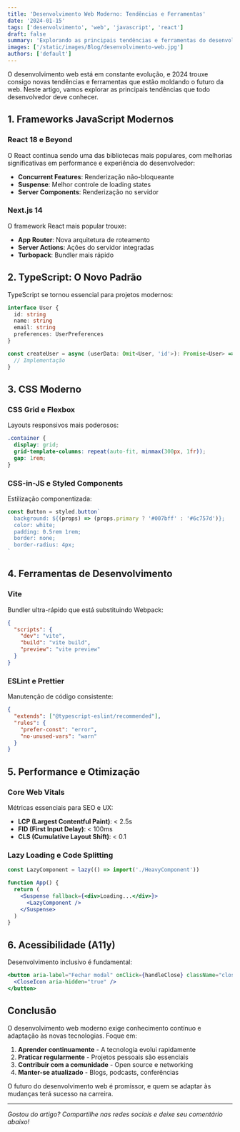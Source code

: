 ```yaml
---
title: 'Desenvolvimento Web Moderno: Tendências e Ferramentas'
date: '2024-01-15'
tags: ['desenvolvimento', 'web', 'javascript', 'react']
draft: false
summary: 'Explorando as principais tendências e ferramentas do desenvolvimento web moderno em 2024'
images: ['/static/images/Blog/desenvolvimento-web.jpg']
authors: ['default']
---
```


O desenvolvimento web está em constante evolução, e 2024 trouxe consigo novas tendências e ferramentas que estão moldando o futuro da web. Neste artigo, vamos explorar as principais tendências que todo desenvolvedor deve conhecer.

## 1. Frameworks JavaScript Modernos

### React 18 e Beyond

O React continua sendo uma das bibliotecas mais populares, com melhorias significativas em performance e experiência do desenvolvedor:

- **Concurrent Features**: Renderização não-bloqueante
- **Suspense**: Melhor controle de loading states
- **Server Components**: Renderização no servidor

### Next.js 14

O framework React mais popular trouxe:

- **App Router**: Nova arquitetura de roteamento
- **Server Actions**: Ações do servidor integradas
- **Turbopack**: Bundler mais rápido

## 2. TypeScript: O Novo Padrão

TypeScript se tornou essencial para projetos modernos:

```typescript
interface User {
  id: string
  name: string
  email: string
  preferences: UserPreferences
}

const createUser = async (userData: Omit<User, 'id'>): Promise<User> => {
  // Implementação
}
```

## 3. CSS Moderno

### CSS Grid e Flexbox

Layouts responsivos mais poderosos:

```css
.container {
  display: grid;
  grid-template-columns: repeat(auto-fit, minmax(300px, 1fr));
  gap: 1rem;
}
```

### CSS-in-JS e Styled Components

Estilização componentizada:

```jsx
const Button = styled.button`
  background: ${(props) => (props.primary ? '#007bff' : '#6c757d')};
  color: white;
  padding: 0.5rem 1rem;
  border: none;
  border-radius: 4px;
`
```

## 4. Ferramentas de Desenvolvimento

### Vite

Bundler ultra-rápido que está substituindo Webpack:

```json
{
  "scripts": {
    "dev": "vite",
    "build": "vite build",
    "preview": "vite preview"
  }
}
```

### ESLint e Prettier

Manutenção de código consistente:

```json
{
  "extends": ["@typescript-eslint/recommended"],
  "rules": {
    "prefer-const": "error",
    "no-unused-vars": "warn"
  }
}
```

## 5. Performance e Otimização

### Core Web Vitals

Métricas essenciais para SEO e UX:

- **LCP (Largest Contentful Paint)**: < 2.5s
- **FID (First Input Delay)**: < 100ms
- **CLS (Cumulative Layout Shift)**: < 0.1

### Lazy Loading e Code Splitting

```jsx
const LazyComponent = lazy(() => import('./HeavyComponent'))

function App() {
  return (
    <Suspense fallback={<div>Loading...</div>}>
      <LazyComponent />
    </Suspense>
  )
}
```

## 6. Acessibilidade (A11y)

Desenvolvimento inclusivo é fundamental:

```jsx
<button aria-label="Fechar modal" onClick={handleClose} className="close-button">
  <CloseIcon aria-hidden="true" />
</button>
```

## Conclusão

O desenvolvimento web moderno exige conhecimento contínuo e adaptação às novas tecnologias. Foque em:

1. **Aprender continuamente** - A tecnologia evolui rapidamente
2. **Praticar regularmente** - Projetos pessoais são essenciais
3. **Contribuir com a comunidade** - Open source e networking
4. **Manter-se atualizado** - Blogs, podcasts, conferências

O futuro do desenvolvimento web é promissor, e quem se adaptar às mudanças terá sucesso na carreira.

---

_Gostou do artigo? Compartilhe nas redes sociais e deixe seu comentário abaixo!_
